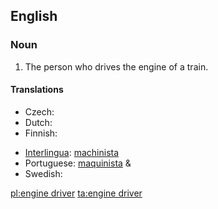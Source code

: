 ==English==

===Noun===
{{en-noun|sg=[[engine]] [[driver]]}}

# The person who drives the engine of a train.

====Translations====
{{trans-top|person}}
* Czech: {{t-|cs|strojvůdce|m}}
* Dutch: {{t+|nl|machinist|m}}
* Finnish: {{t-|fi|veturinkuljettaja}}
{{trans-mid}}
* [[Interlingua]]: [[machinista]]
* Portuguese: [[maquinista]] {{m}} & {{f}}
* Swedish: {{t+|sv|lokförare|c}}
{{trans-bottom}}

[[pl:engine driver]]
[[ta:engine driver]]